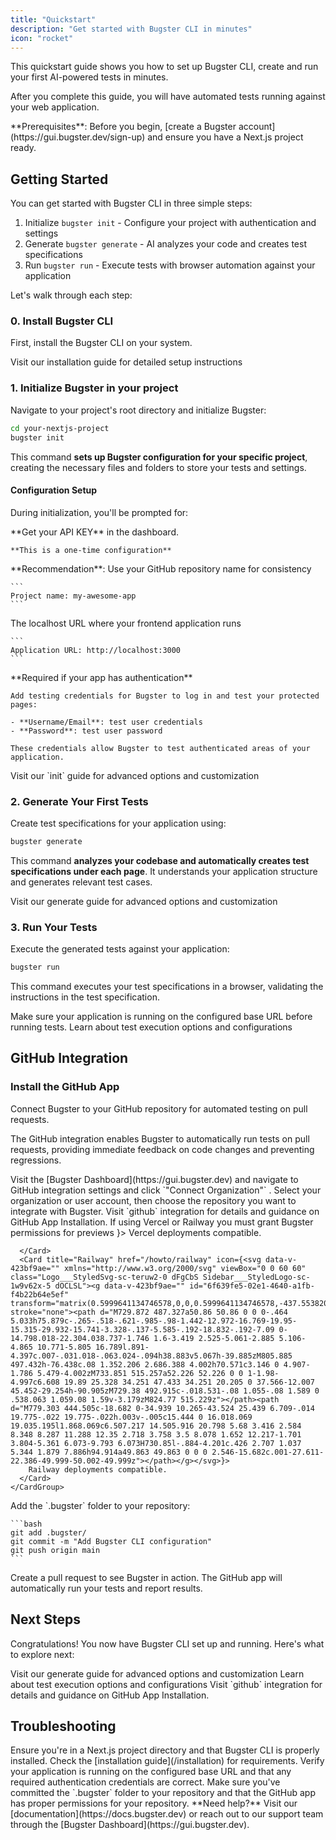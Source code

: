 ```yaml
---
title: "Quickstart"
description: "Get started with Bugster CLI in minutes"
icon: "rocket"
---
```


This quickstart guide shows you how to set up Bugster CLI, create and run your first AI-powered tests in minutes.

After you complete this guide, you will have automated tests running against your web application.

<Info>
  **Prerequisites**: Before you begin, [create a Bugster account](https://gui.bugster.dev/sign-up) and ensure you have a Next.js project ready.
</Info>

## Getting Started

You can get started with Bugster CLI in three simple steps:

1. Initialize `bugster init` - Configure your project with authentication and settings
2. Generate `bugster generate` - AI analyzes your code and creates test specifications
3. Run `bugster run` - Execute tests with browser automation against your application

Let's walk through each step:
### 0. Install Bugster CLI

First, install the Bugster CLI on your system.

<Card title="Install Bugster CLI" icon="download" href="/installation">
  Visit our installation guide for detailed setup instructions
</Card>

### 1. Initialize Bugster in your project

Navigate to your project's root directory and initialize Bugster:

```bash
cd your-nextjs-project
bugster init
```
This command **sets up Bugster configuration for your specific project**, creating the necessary files and folders to store your tests and settings.

#### Configuration Setup

During initialization, you'll be prompted for:

<AccordionGroup>
<Accordion title="Bugster API KEY" icon="fingerprint">
    **Get your API KEY** in the dashboard.

    **This is a one-time configuration**
  </Accordion>
  <Accordion title="Project Name" icon="tag">
    **Recommendation**: Use your GitHub repository name for consistency
    
    ```
    Project name: my-awesome-app
    ```
  </Accordion>
  
  <Accordion title="Base URL" icon="globe">
    The localhost URL where your frontend application runs
    
    ```
    Application URL: http://localhost:3000
    ```
  </Accordion>
  
  <Accordion title="Authentication Credentials" icon="key">
    **Required if your app has authentication**
    
    Add testing credentials for Bugster to log in and test your protected pages:
    
    - **Username/Email**: test user credentials
    - **Password**: test user password
    
    These credentials allow Bugster to test authenticated areas of your application.
  </Accordion>
</AccordionGroup>

<Card title="Learn More About Project Initialization" icon="fingerprint" href="/commands/init">
  Visit our `init` guide for advanced options and customization
</Card>

### 2. Generate Your First Tests

Create test specifications for your application using:

```bash
bugster generate
```
This command **analyzes your codebase and automatically creates test specifications under each page**. It understands your application structure and generates relevant test cases.

<Card title="Learn More About Test Generation" icon="sparkles" href="/commands/generate">
  Visit our generate guide for advanced options and customization
</Card>

### 3. Run Your Tests

Execute the generated tests against your application:

```bash
bugster run
```
This command executes your test specifications in a browser, validating the instructions in the test specification.

<Tip>
  Make sure your application is running on the configured base URL before running tests.
</Tip>

<Card title="Advanced Test Execution" icon="compass" href="/commands/run">
  Learn about test execution options and configurations
</Card>


## GitHub Integration

### Install the GitHub App

Connect Bugster to your GitHub repository for automated testing on pull requests.

The GitHub integration enables Bugster to automatically run tests on pull requests, providing immediate feedback on code changes and preventing regressions.

<Steps>
  <Step title="Access GitHub Integration">
    Visit the [Bugster Dashboard](https://gui.bugster.dev) and navigate to GitHub integration settings and click `"Connect Organization"` .
  </Step>
  
  <Step title="Install the App">
    Select your organization or user account, then choose the repository you want to integrate with Bugster.
    <Card title="GitHub App" icon="github" href="/integrations/github">
    Visit `github` integration for details and guidance on GitHub App Installation.
    </Card>

  </Step>

  
  <Step title="Enable Preview Access">
    If using Vercel or Railway you must grant Bugster permissions for previews
    <CardGroup cols={2}>
      <Card title="Vercel" href="/howto/vercel" icon={<svg viewBox="0 -17 256 256" version="1.1" xmlns="http://www.w3.org/2000/svg" xmlns:xlink="http://www.w3.org/1999/xlink" preserveAspectRatio="xMidYMid" fill="#ffffff" stroke="#ffffff"><g id="SVGRepo_bgCarrier" stroke-width="0"></g><g id="SVGRepo_tracerCarrier" stroke-linecap="round" stroke-linejoin="round"></g><g id="SVGRepo_iconCarrier"> <g> <polygon fill="#ffffff" points="128 0 256 221.705007 0 221.705007"> </polygon> </g> </g></svg>}>
        Vercel deployments compatible.

      </Card>
      <Card title="Railway" href="/howto/railway" icon={<svg data-v-423bf9ae="" xmlns="http://www.w3.org/2000/svg" viewBox="0 0 60 60" class="Logo___StyledSvg-sc-teruw2-0 dFgCbS Sidebar___StyledLogo-sc-1w9v62x-5 dOCLSL"><g data-v-423bf9ae="" id="6f639fe5-02e1-4640-a1fb-f4b22b64e5ef" transform="matrix(0.5999641134746578,0,0,0.5999641134746578,-437.5538206497148,-266.68705118956507)" stroke="none"><path d="M729.872 487.327a50.86 50.86 0 0 0-.464 5.033h75.879c-.265-.518-.621-.985-.98-1.442-12.972-16.769-19.95-15.315-29.932-15.741-3.328-.137-5.585-.192-18.832-.192-7.09 0-14.798.018-22.304.038.737-1.746 1.6-3.419 2.525-5.061-2.885 5.106-4.865 10.771-5.805 16.789l.891-4.397c.007-.031.018-.063.024-.094h38.883v5.067h-39.885zM805.885 497.432h-76.438c.08 1.352.206 2.686.388 4.002h70.571c3.146 0 4.907-1.786 5.479-4.002zM733.851 515.257a52.226 52.226 0 0 1-1.98-4.997c6.608 19.89 25.328 34.251 47.433 34.251 20.205 0 37.566-12.007 45.452-29.254h-90.905zM729.38 492.915c-.018.531-.08 1.055-.08 1.589 0 .538.063 1.059.08 1.59v-3.179zM824.77 515.229z"></path><path d="M779.303 444.505c-18.682 0-34.939 10.265-43.524 25.439 6.709-.014 19.775-.022 19.775-.022h.003v-.005c15.444 0 16.018.069 19.035.195l1.868.069c6.507.217 14.505.916 20.798 5.68 3.416 2.584 8.348 8.287 11.288 12.35 2.718 3.758 3.5 8.078 1.652 12.217-1.701 3.804-5.361 6.073-9.793 6.073H730.85l-.884-4.201c.426 2.707 1.037 5.344 1.879 7.886h94.914a49.863 49.863 0 0 0 2.546-15.682c.001-27.611-22.386-49.999-50.002-49.999z"></path></g></svg>}>
        Railway deployments compatible.
      </Card>
    </CardGroup>
  </Step>
  
  <Step title="Commit Bugster Configuration with your changes">
    Add the `.bugster` folder to your repository:
    
    ```bash
    git add .bugster/
    git commit -m "Add Bugster CLI configuration"
    git push origin main
    ```
  </Step>
  
  <Step title="Create a Pull Request">
    Create a pull request to see Bugster in action. The GitHub app will automatically run your tests and report results.
  </Step>
</Steps>


## Next Steps

Congratulations! You now have Bugster CLI set up and running. Here's what to explore next:

<CardGroup cols={2}>
  <Card title="Test Generation" icon="sparkles" href="/commands/generate">
  Visit our generate guide for advanced options and customization
  </Card>
  
  <Card title="Test Execution" icon="compass" href="/commands/run">
  Learn about test execution options and configurations
</Card>
  
   <Card title="GitHub App" icon="github" href="/integrations/github">
    Visit `github` integration for details and guidance on GitHub App Installation.
    </Card>

</CardGroup>

## Troubleshooting

<AccordionGroup>
  <Accordion title="Tests not generating">
    Ensure you're in a Next.js project directory and that Bugster CLI is properly installed. Check the [installation guide](/installation) for requirements.
  </Accordion>
  
  <Accordion title="Tests failing to run">
    Verify your application is running on the configured base URL and that any required authentication credentials are correct.
  </Accordion>
  
  <Accordion title="GitHub integration not working">
    Make sure you've committed the `.bugster` folder to your repository and that the GitHub app has proper permissions for your repository.
  </Accordion>
</AccordionGroup>

<Info>
  **Need help?** Visit our [documentation](https://docs.bugster.dev) or reach out to our support team through the [Bugster Dashboard](https://gui.bugster.dev).
</Info>